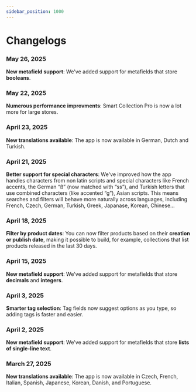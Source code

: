 ```yaml
---
sidebar_position: 1000
---
```


# Changelogs

### May 26, 2025

**New metafield support**: We've added support for metafields that store **booleans**.

### May 22, 2025

**Numerous performance improvments**: Smart Collection Pro is now a lot more for large stores.

### April 23, 2025

**New translations available**: The app is now available in German, Dutch and Turkish.

### April 21, 2025

**Better support for special characters**: We've improved how the app handles characters from non latin scripts and special characters like French accents, the German “ß” (now matched with “ss”), and Turkish letters that use combined characters (like accented “g”), Asian scripts. This means searches and filters will behave more naturally across languages, including French, Czech, German, Turkish, Greek, Japanase, Korean, Chinese...

### April 18, 2025

**Filter by product dates**: You can now filter products based on their **creation or publish date**, making it possible to build, for example, collections that list products released in the last 30 days.

### April 15, 2025

**New metafield support**: We've added support for metafields that store **decimals** and **integers**.

### April 3, 2025

**Smarter tag selection**: Tag fields now suggest options as you type, so adding tags is faster and easier.

### April 2, 2025

**New metafield support**: We've added support for metafields that store **lists of single-line text**.

### March 27, 2025

**New translations available**: The app is now available in Czech, French, Italian, Spanish, Japanese, Korean, Danish, and Portuguese.
